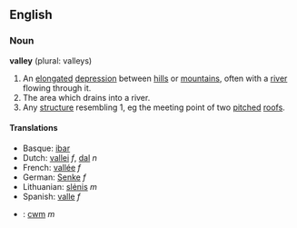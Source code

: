 ==English==
===Noun===
'''valley''' (plural: valleys)

#An [[elongated]] [[depression]] between  [[hill]]s or [[mountain]]s, often with a [[river]] flowing through it.
#The area which drains into a river.
#Any [[structure]] resembling 1, eg the meeting point of two [[pitch]]ed [[roof]]s.

====Translations====
*Basque: [[ibar]]
*Dutch: [[vallei]] ''f'', [[dal]] ''n''
*French: [[vallée]] ''f''
*German: [[Senke]] ''f''
*Lithuanian: [[slėnis]] ''m''
*Spanish: [[valle]] ''f''
*{{cy}}: [[cwm]] ''m''
